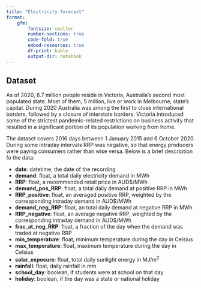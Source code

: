 ```yaml
---
title: "Electricity forecast"
format: 
    gfm:
        fontsize: smaller
        number-sections: true
        code-fold: true
        embed-resources: true
        df-print: kable
        output-dir: notebook  
---
```


## Dataset

As of 2020, 6.7 million people reside in Victoria, Australia's second most populated state. Most of them, 5 million, live or work in Melbourne, state's capital. During 2020 Australia was among the first to close international borders, followed by a closure of interstate borders. Victoria introduced some of the strictest pandemic-related restrictions on business activity that resulted in a significant portion of its population working from home.

The dataset covers 2016 days between 1 January 2015 and 6 October 2020. During some intraday intervals RRP was negative, so that energy producers were paying consumers rather than wise versa. Below is a brief description fo the data:

+ **date**: datetime, the date of the recording
+ **demand**: float, a total daily electricity demand in MWh
+ **RRP**: float, a recommended retail price in AUD$/MWh
+ **demand_pos_RRP**: float, a total daily demand at positive RRP in MWh
+ **RRP_positive**: float, an averaged positive RRP, weighted by the corresponding intraday demand in AUD$/MWh
+ **demand_neg_RRP**: float, an total daily demand at negative RRP in MWh
+ **RRP_negative**: float, an average negative RRP, weighted by the corresponding intraday demand in AUD$/MWh
+ **frac_at_neg_RRP**: float, a fraction of the day when the demand was traded at negative RRP
+ **min_temperature**: float, minimum temperature during the day in Celsius
+ **max_temperature**: float, maximum temperature during the day in Celsius
+ **solar_exposure**: float, total daily sunlight energy in MJ/m^2^
+ **rainfall**: float, daily rainfall in mm
+ **school_day**: boolean, if students were at school on that day
+ **holiday**: boolean, if the day was a state or national holiday
